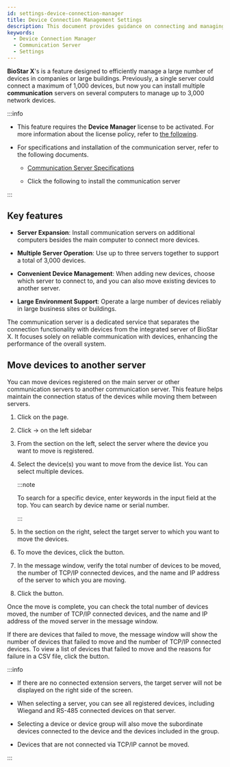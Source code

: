 ```yaml
---
id: settings-device-connection-manager
title: Device Connection Management Settings
description: This document provides guidance on connecting and managing a large number of devices through the communication server in BioStar X. You can manage up to 3,000 network devices by distributing them across multiple servers.
keywords:
  - Device Connection Manager
  - Communication Server
  - Settings
---
```


**BioStar X**'s <Cmd sid='settings.deviceConnectionManager.settingMenuTitle' product='2' /> is a feature designed to efficiently manage a large number of devices in companies or large buildings. Previously, a single server could connect a maximum of 1,000 devices, but now you can install multiple **communication** servers on several computers to manage up to 3,000 network devices.

:::info

* This feature requires the **Device Manager** license to be activated. For more information about the license policy, refer to [the following](licensing).

* For specifications and installation of the communication server, refer to the following documents.

  * [Communication Server Specifications](system-requirements#communication-server)

  * Click the following to install the communication server

:::

## Key features

* **Server Expansion**: Install communication servers on additional computers besides the main computer to connect more devices.

* **Multiple Server Operation**: Use up to three servers together to support a total of 3,000 devices.

* **Convenient Device Management**: When adding new devices, choose which server to connect to, and you can also move existing devices to another server.

* **Large Environment Support**: Operate a large number of devices reliably in large business sites or buildings.

The communication server is a dedicated service that separates the connection functionality with devices from the integrated server of BioStar X. It focuses solely on reliable communication with devices, enhancing the performance of the overall system.

## Move devices to another server

You can move devices registered on the main server or other communication servers to another communication server. This feature helps maintain the connection status of the devices while moving them between servers.

1. Click <Cmd sid='shell.header.setting' /> on the <Cmd sid='shell.header.launcher' /> page.

2. Click <Cmd sid='setting.menu.device.root' /> → <Cmd sid='setting.menu.device.deviceConnectionManager' /> on the left sidebar

3. From the <Cmd sid='settings.deviceConnectionManager.followerSelectLabel' product='2' /> section on the left, select the server where the device you want to move is registered.

4. Select the device(s) you want to move from the device list. You can select multiple devices.

   :::note

   To search for a specific device, enter keywords in the input field at the top. You can search by device name or serial number.

   :::

5. In the <Cmd sid='settings.deviceConnectionManager.selectedSelectLabel' product='2' /> section on the right, select the target server to which you want to move the devices.

6. To move the devices, click the <Cmd sid='settings.deviceConnectionManager.moveButtonTitle' product='2' /> button.

7. In the message window, verify the total number of devices to be moved, the number of TCP/IP connected devices, and the name and IP address of the server to which you are moving.

8. Click the <Cmd sid='button.apply' product='2' /> button.

Once the move is complete, you can check the total number of devices moved, the number of TCP/IP connected devices, and the name and IP address of the moved server in the message window. 

If there are devices that failed to move, the message window will show the number of devices that failed to move and the number of TCP/IP connected devices. To view a list of devices that failed to move and the reasons for failure in a CSV file, click the <Cmd sid='button.download' product='2' /> button.

:::info

* If there are no connected extension servers, the target server will not be displayed on the right side of the screen.

* When selecting a server, you can see all registered devices, including Wiegand and RS-485 connected devices on that server.

* Selecting a device or device group will also move the subordinate devices connected to the device and the devices included in the group.

* Devices that are not connected via TCP/IP cannot be moved.

:::
